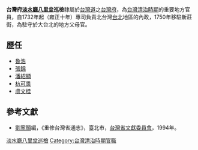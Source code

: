 '''台灣府[[淡水廳|淡水廳]][[八里坌|八里坌]]巡檢'''隸屬於[[台灣道|台灣道]]之[[台灣府|台灣府]]，為[[台灣清治時期|台灣清治時期]]的重要地方官員，自1732年起（雍正十年）專司負責北台灣[[台北|台北]]地區的內政，1750年移駐新莊街，為駐守於大台北的地方父母官。

==歷任==
*[[魯浩|魯浩]]
*[[張錦_(八里坌巡檢)|張錦]]
*[[潘紹顯|潘紹顯]]
*[[杭可畏|杭可畏]]
*[[虞文桂|虞文桂]]

==參考文獻==
*[[劉寧顏|劉寧顏]]編，《重修台灣省通志》，臺北市，[[台灣省文獻委員會|台灣省文獻委員會]]，1994年。 

[[Category:淡水廳八里坌巡檢|]]
[[Category:台灣清治時期官職|Category:台灣清治時期官職]]